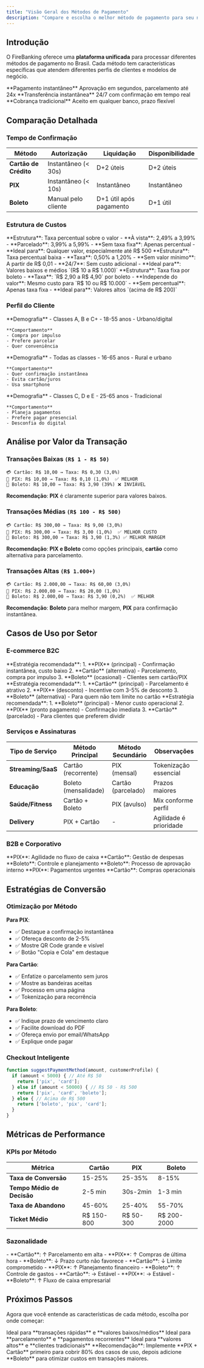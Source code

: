 ```yaml
---
title: "Visão Geral dos Métodos de Pagamento"
description: "Compare e escolha o melhor método de pagamento para seu negócio"
---
```


## Introdução

O FireBanking oferece uma **plataforma unificada** para processar diferentes métodos de pagamento no Brasil. Cada método tem características específicas que atendem diferentes perfis de clientes e modelos de negócio.

<CardGroup cols={3}>
  <Card title="💳 Cartão de Crédito" icon="credit-card">
    **Pagamento instantâneo**  
    Aprovação em segundos, parcelamento até 24x
  </Card>
  <Card title="📱 PIX" icon="qrcode">
    **Transferência instantânea**  
    24/7 com confirmação em tempo real
  </Card>
  <Card title="📄 Boleto" icon="file-invoice">
    **Cobrança tradicional**  
    Aceito em qualquer banco, prazo flexível
  </Card>
</CardGroup>

## Comparação Detalhada

### Tempo de Confirmação

| Método | Autorização | Liquidação | Disponibilidade |
|--------|-------------|------------|------------------|
| **Cartão de Crédito** | Instantâneo (< 30s) | D+2 úteis | D+2 úteis |
| **PIX** | Instantâneo (< 10s) | Instantâneo | Instantâneo |
| **Boleto** | Manual pelo cliente | D+1 útil após pagamento | D+1 útil |

### Estrutura de Custos

<AccordionGroup>
  <Accordion title="💳 Cartão de Crédito">
    **Estrutura**: Taxa percentual sobre o valor
    - **À vista**: 2,49% a 3,99%
    - **Parcelado**: 3,99% a 5,99%
    - **Sem taxa fixa**: Apenas percentual
    - **Ideal para**: Qualquer valor, especialmente até R$ 500
  </Accordion>
  
  <Accordion title="📱 PIX">
    **Estrutura**: Taxa percentual baixa
    - **Taxa**: 0,50% a 1,20%
    - **Sem valor mínimo**: A partir de R$ 0,01
    - **24/7**: Sem custo adicional
    - **Ideal para**: Valores baixos e médios `(R$ 10 a R$ 1.000)`
  </Accordion>
  
  <Accordion title="📄 Boleto">
    **Estrutura**: Taxa fixa por boleto
    - **Taxa**: `R$ 2,90 a R$ 4,90` por boleto
    - **Independe do valor**: Mesmo custo para `R$ 10 ou R$ 10.000`
    - **Sem percentual**: Apenas taxa fixa
    - **Ideal para**: Valores altos `(acima de R$ 200)`
  </Accordion>
</AccordionGroup>

### Perfil do Cliente

<CardGroup cols={3}>
  <Card title="Cartão de Crédito">
    **Demografia**
    - Classes A, B e C+
    - 18-55 anos
    - Urbano/digital
    
    **Comportamento**
    - Compra por impulso
    - Prefere parcelar
    - Quer conveniência
  </Card>
  
  <Card title="PIX">
    **Demografia** 
    - Todas as classes
    - 16-65 anos
    - Rural e urbano
    
    **Comportamento**
    - Quer confirmação instantânea
    - Evita cartão/juros
    - Usa smartphone
  </Card>
  
  <Card title="Boleto">
    **Demografia**
    - Classes C, D e E
    - 25-65 anos
    - Tradicional
    
    **Comportamento**
    - Planeja pagamentos
    - Prefere pagar presencial
    - Desconfia do digital
  </Card>
</CardGroup>

## Análise por Valor da Transação

### Transações Baixas `(R$ 1 - R$ 50)`

```
💳 Cartão: R$ 10,00 → Taxa: R$ 0,30 (3,0%)
📱 PIX: R$ 10,00 → Taxa: R$ 0,10 (1,0%)  ✅ MELHOR
📄 Boleto: R$ 10,00 → Taxa: R$ 3,90 (39%) ❌ INVIÁVEL
```

**Recomendação**: **PIX** é claramente superior para valores baixos.

### Transações Médias `(R$ 100 - R$ 500)`

```
💳 Cartão: R$ 300,00 → Taxa: R$ 9,00 (3,0%)
📱 PIX: R$ 300,00 → Taxa: R$ 3,00 (1,0%)  ✅ MELHOR CUSTO
📄 Boleto: R$ 300,00 → Taxa: R$ 3,90 (1,3%) ✅ MELHOR MARGEM
```

**Recomendação**: **PIX e Boleto** como opções principais, **cartão** como alternativa para parcelamento.

### Transações Altas `(R$ 1.000+)`

```
💳 Cartão: R$ 2.000,00 → Taxa: R$ 60,00 (3,0%)
📱 PIX: R$ 2.000,00 → Taxa: R$ 20,00 (1,0%)
📄 Boleto: R$ 2.000,00 → Taxa: R$ 3,90 (0,2%)  ✅ MELHOR
```

**Recomendação**: **Boleto** para melhor margem, **PIX** para confirmação instantânea.

## Casos de Uso por Setor

### E-commerce B2C

<AccordionGroup>
  <Accordion title="Produtos até R$ 200">
    **Estratégia recomendada**:
    1. **PIX** (principal) - Confirmação instantânea, custo baixo
    2. **Cartão** (alternativa) - Parcelamento, compra por impulso
    3. **Boleto** (ocasional) - Clientes sem cartão/PIX
  </Accordion>
  
  <Accordion title="Produtos R$ 200 - R$ 1.000">
    **Estratégia recomendada**:
    1. **Cartão** (principal) - Parcelamento é atrativo
    2. **PIX** (desconto) - Incentive com 3-5% de desconto
    3. **Boleto** (alternativa) - Para quem não tem limite no cartão
  </Accordion>
  
  <Accordion title="Produtos acima de R$ 1.000">
    **Estratégia recomendada**:
    1. **Boleto** (principal) - Menor custo operacional
    2. **PIX** (pronto pagamento) - Confirmação imediata
    3. **Cartão** (parcelado) - Para clientes que preferem dividir
  </Accordion>
</AccordionGroup>

### Serviços e Assinaturas

| Tipo de Serviço | Método Principal | Método Secundário | Observações |
|------------------|-------------------|-------------------|-------------|
| **Streaming/SaaS** | Cartão (recorrente) | PIX (mensal) | Tokenização essencial |
| **Educação** | Boleto (mensalidade) | Cartão (parcelado) | Prazos maiores |
| **Saúde/Fitness** | Cartão + Boleto | PIX (avulso) | Mix conforme perfil |
| **Delivery** | PIX + Cartão | - | Agilidade é prioridade |

### B2B e Corporativo

<AccordionGroup>
  <Accordion title="Pequenas Empresas">
    **PIX**: Agilidade no fluxo de caixa
    **Cartão**: Gestão de despesas
    **Boleto**: Controle e planejamento
  </Accordion>
  
  <Accordion title="Médias e Grandes Empresas">
    **Boleto**: Processo de aprovação interno
    **PIX**: Pagamentos urgentes
    **Cartão**: Compras operacionais
  </Accordion>
</AccordionGroup>

## Estratégias de Conversão

### Otimização por Método

**Para PIX**:
- ✅ Destaque a confirmação instantânea
- ✅ Ofereça desconto de 2-5%
- ✅ Mostre QR Code grande e visível
- ✅ Botão "Copia e Cola" em destaque

**Para Cartão**:
- ✅ Enfatize o parcelamento sem juros
- ✅ Mostre as bandeiras aceitas
- ✅ Processo em uma página
- ✅ Tokenização para recorrência

**Para Boleto**:
- ✅ Indique prazo de vencimento claro
- ✅ Facilite download do PDF
- ✅ Ofereça envio por email/WhatsApp
- ✅ Explique onde pagar

### Checkout Inteligente

```javascript
function suggestPaymentMethod(amount, customerProfile) {
  if (amount < 5000) { // Até R$ 50
    return ['pix', 'card'];
  } else if (amount < 50000) { // R$ 50 - R$ 500
    return ['pix', 'card', 'boleto'];
  } else { // Acima de R$ 500
    return ['boleto', 'pix', 'card'];
  }
}
```

## Métricas de Performance

### KPIs por Método

| Métrica | Cartão | PIX | Boleto |
|---------|--------|-----|--------|
| **Taxa de Conversão** | 15-25% | 25-35% | 8-15% |
| **Tempo Médio de Decisão** | 2-5 min | 30s-2min | 1-3 min |
| **Taxa de Abandono** | 45-60% | 25-40% | 55-70% |
| **Ticket Médio** | R$ 150-800 | R$ 50-300 | R$ 200-2000 |

### Sazonalidade

<AccordionGroup>
  <Accordion title="Black Friday / Natal">
    - **Cartão**: ↑ Parcelamento em alta
    - **PIX**: ↑ Compras de última hora
    - **Boleto**: ↓ Prazo curto não favorece
  </Accordion>
  
  <Accordion title="Início do Ano">
    - **Cartão**: ↓ Limite comprometido
    - **PIX**: ↑ Planejamento financeiro
    - **Boleto**: ↑ Controle de gastos
  </Accordion>
  
  <Accordion title="Meio do Mês">
    - **Cartão**: → Estável
    - **PIX**: → Estável
    - **Boleto**: ↑ Fluxo de caixa empresarial
  </Accordion>
</AccordionGroup>


## Próximos Passos

Agora que você entende as características de cada método, escolha por onde começar:

<CardGroup cols={3}>
  <Card title="Começar com PIX" icon="qrcode" href="/api-reference/pix/introduction">
    Ideal para **transações rápidas** e **valores baixos/médios**
  </Card>
  <Card title="Começar com Cartão" icon="credit-card" href="/api-reference/credit-card/introduction">
    Ideal para **parcelamento** e **pagamentos recorrentes**
  </Card>
  <Card title="Começar com Boleto" icon="file-invoice" href="/api-reference/boleto/introduction">
    Ideal para **valores altos** e **clientes tradicionais**
  </Card>
</CardGroup>

<Tip>
  **Recomendação**: Implemente **PIX + Cartão** primeiro para cobrir 80% dos casos de uso, depois adicione **Boleto** para otimizar custos em transações maiores.
</Tip>